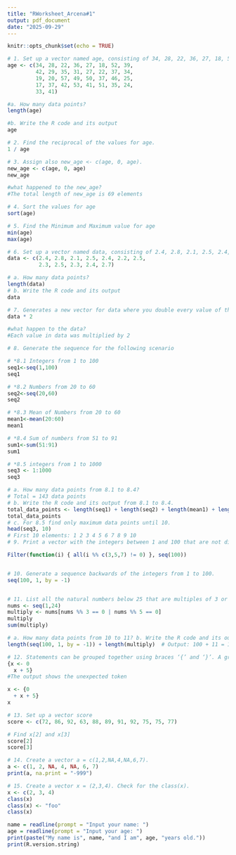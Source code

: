 ```yaml
---
title: "RWorksheet_Arcena#1"
output: pdf_document
date: "2025-09-29"
---
```


```r
knitr::opts_chunk$set(echo = TRUE)
```

```r
# 1. Set up a vector named age, consisting of 34, 28, 22, 36, 27, 18, 52, 39, 42, 29, 35, 31, 27, 22, 37, 34, 19, 20, 57, 49, 50, 37, 46, 25, 17, 37, 42, 53, 41, 51, 35, 24, 33, 41
age <- c(34, 28, 22, 36, 27, 18, 52, 39,
         42, 29, 35, 31, 27, 22, 37, 34,
         19, 20, 57, 49, 50, 37, 46, 25,
         17, 37, 42, 53, 41, 51, 35, 24,
         33, 41)

#a. How many data points?
length(age)

#b. Write the R code and its output
age

# 2. Find the reciprocal of the values for age. 
1 / age

# 3. Assign also new_age <- c(age, 0, age).
new_age <- c(age, 0, age)
new_age

#what happened to the new_age?
#The total length of new_age is 69 elements

# 4. Sort the values for age
sort(age)

# 5. Find the Minimum and Maximum value for age
min(age)
max(age)

# 6. Set up a vector named data, consisting of 2.4, 2.8, 2.1, 2.5, 2.4, 2.2, 2.5, 2.3, 2.5, 2.3, 2.4, and 2.7.
data <- c(2.4, 2.8, 2.1, 2.5, 2.4, 2.2, 2.5,
          2.3, 2.5, 2.3, 2.4, 2.7)

# a. How many data points?
length(data)
# b. Write the R code and its output
data

# 7. Generates a new vector for data where you double every value of the data.
data * 2

#what happen to the data?
#Each value in data was multiplied by 2

# 8. Generate the sequence for the following scenario 

# *8.1 Integers from 1 to 100
seq1<-seq(1,100)
seq1

# *8.2 Numbers from 20 to 60
seq2<-seq(20,60)
seq2

# *8.3 Mean of Numbers from 20 to 60
mean1<-mean(20:60)
mean1

# *8.4 Sum of numbers from 51 to 91
sum1<-sum(51:91)
sum1

# *8.5 integers from 1 to 1000
seq3 <- 1:1000
seq3

# a. How many data points from 8.1 to 8.4?
# Total = 143 data points
# b. Write the R code and its output from 8.1 to 8.4.
total_data_points <- length(seq1) + length(seq2) + length(mean1) + length(sum1)
total_data_points
# c. For 8.5 find only maximum data points until 10.
head(seq3, 10)
# First 10 elements: 1 2 3 4 5 6 7 8 9 10
# 9. Print a vector with the integers between 1 and 100 that are not divisible by 3, 5 and 7 using filter option.

Filter(function(i) { all(i %% c(3,5,7) != 0) }, seq(100))


# 10. Generate a sequence backwards of the integers from 1 to 100.
seq(100, 1, by = -1)


# 11. List all the natural numbers below 25 that are multiples of 3 or 5.
nums <- seq(1,24)
multiply <- nums[nums %% 3 == 0 | nums %% 5 == 0]
multiply
sum(multiply)

# a. How many data points from 10 to 11? b. Write the R code and its output from 10 and 11
length(seq(100, 1, by = -1)) + length(multiply)  # Output: 100 + 11 = 111

# 12. Statements can be grouped together using braces ‘{’ and ‘}’. A group of statements is sometimes called a block. Single statements are evaluated when a new line is typed at the end of the syntactically complete statement. Blocks are not evaluated until a new line is entered after the closing brace
{x <- 0
  x + 5}
#The output shows the unexpected token

x <- {0
  + x + 5}
x

# 13. Set up a vector score
score <- c(72, 86, 92, 63, 88, 89, 91, 92, 75, 75, 77)

# Find x[2] and x[3]
score[2]
score[3]

# 14. Create a vector a = c(1,2,NA,4,NA,6,7).
a <- c(1, 2, NA, 4, NA, 6, 7)
print(a, na.print = "-999")

# 15. Create a vector x = (2,3,4). Check for the class(x).
x <- c(2, 3, 4)
class(x)
class(x) <- "foo"
class(x)

name = readline(prompt = "Input your name: ")
age = readline(prompt = "Input your age: ")
print(paste("My name is", name, "and I am", age, "years old."))
print(R.version.string)
```